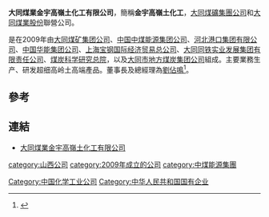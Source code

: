 '''大同煤業金宇高嶺土化工有限公司'''，簡稱'''金宇高嶺土化工'''，[[大同煤礦集團公司|大同煤礦集團公司]]和[[大同煤業股份|大同煤業股份]]聯營公司。

是在2009年由[[大同煤矿集团公司|大同煤矿集团公司]]、[[中国中煤能源集团公司|中国中煤能源集团公司]]、[[河北港口集团有限公司|河北港口集团有限公司]]、[[中国华能集团公司|中国华能集团公司]]、[[上海宝钢国际经济贸易总公司|上海宝钢国际经济贸易总公司]]、[[大同同铁实业发展集团有限责任公司|大同同铁实业发展集团有限责任公司]]、[[煤炭科学研究总院|煤炭科学研究总院]]，以及[[大同市地方煤炭集团公司|大同市地方煤炭集团公司]]組成。主要業務生产、研发超细高岭土高端產品。董事長及總經理為[[劉佔鳴|劉佔鳴]]<ref>{{Cite web |url=http://www.jinyukaolin.com/cn/about.php |title=大同煤業金宇高嶺土化工有限公司簡介 |access-date=2017-03-19 |archive-url=https://web.archive.org/web/20111203195320/http://www.jinyukaolin.com/cn/about.php |archive-date=2011-12-03 |dead-url=yes }}</ref>。

==參考==
{{reflist}}

== 連結 ==
*[http://www.jinyukaolin.com 大同煤業金宇高嶺土化工有限公司]

[[Category:中国化学工业公司|Category:中国化学工业公司]]
[[category:山西公司|category:山西公司]]
[[category:2009年成立的公司|category:2009年成立的公司]]
[[Category:中华人民共和国国有企业|Category:中华人民共和国国有企业]]
[[category:中煤能源集團|category:中煤能源集團]]
